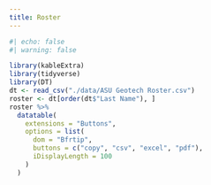 ```yaml
---
title: Roster
---
```


```r
#| echo: false
#| warning: false

library(kableExtra)
library(tidyverse)
library(DT)
dt <- read_csv("./data/ASU Geotech Roster.csv")
roster <- dt[order(dt$"Last Name"), ]
roster %>%
  datatable(
    extensions = "Buttons",
    options = list(
      dom = "Bfrtip",
      buttons = c("copy", "csv", "excel", "pdf"),
      iDisplayLength = 100
    )
  )
```

